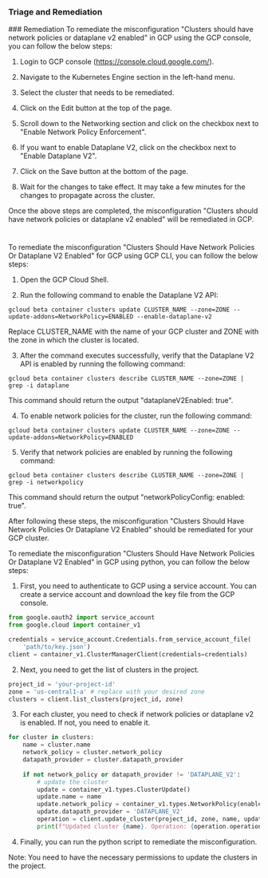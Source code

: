 
### Triage and Remediation
<Tabs>
<Tab title='Remediation'>
### Remediation

<AccordionGroup>
<Accordion title='Using Console' defaultOpen='true'>
To remediate the misconfiguration "Clusters should have network policies or dataplane v2 enabled" in GCP using the GCP console, you can follow the below steps:

1. Login to GCP console (https://console.cloud.google.com/).

2. Navigate to the Kubernetes Engine section in the left-hand menu.

3. Select the cluster that needs to be remediated.

4. Click on the Edit button at the top of the page.

5. Scroll down to the Networking section and click on the checkbox next to "Enable Network Policy Enforcement".

6. If you want to enable Dataplane V2, click on the checkbox next to "Enable Dataplane V2".

7. Click on the Save button at the bottom of the page.

8. Wait for the changes to take effect. It may take a few minutes for the changes to propagate across the cluster.

Once the above steps are completed, the misconfiguration "Clusters should have network policies or dataplane v2 enabled" will be remediated in GCP.

#
</Accordion>

<Accordion title='Using CLI'>
To remediate the misconfiguration "Clusters Should Have Network Policies Or Dataplane V2 Enabled" for GCP using GCP CLI, you can follow the below steps:

1. Open the GCP Cloud Shell.

2. Run the following command to enable the Dataplane V2 API:

```
gcloud beta container clusters update CLUSTER_NAME --zone=ZONE --update-addons=NetworkPolicy=ENABLED --enable-dataplane-v2
```

Replace CLUSTER_NAME with the name of your GCP cluster and ZONE with the zone in which the cluster is located.

3. After the command executes successfully, verify that the Dataplane V2 API is enabled by running the following command:

```
gcloud beta container clusters describe CLUSTER_NAME --zone=ZONE | grep -i dataplane
```

This command should return the output "dataplaneV2Enabled: true".

4. To enable network policies for the cluster, run the following command:

```
gcloud beta container clusters update CLUSTER_NAME --zone=ZONE --update-addons=NetworkPolicy=ENABLED
```

5. Verify that network policies are enabled by running the following command:

```
gcloud beta container clusters describe CLUSTER_NAME --zone=ZONE | grep -i networkpolicy
```

This command should return the output "networkPolicyConfig: enabled: true".

After following these steps, the misconfiguration "Clusters Should Have Network Policies Or Dataplane V2 Enabled" should be remediated for your GCP cluster.
</Accordion>

<Accordion title='Using Python'>
To remediate the misconfiguration "Clusters Should Have Network Policies Or Dataplane V2 Enabled" in GCP using python, you can follow the below steps:

1. First, you need to authenticate to GCP using a service account. You can create a service account and download the key file from the GCP console.

```python
from google.oauth2 import service_account
from google.cloud import container_v1

credentials = service_account.Credentials.from_service_account_file(
    'path/to/key.json')
client = container_v1.ClusterManagerClient(credentials=credentials)
```

2. Next, you need to get the list of clusters in the project.

```python
project_id = 'your-project-id'
zone = 'us-central1-a' # replace with your desired zone
clusters = client.list_clusters(project_id, zone)
```

3. For each cluster, you need to check if network policies or dataplane v2 is enabled. If not, you need to enable it.

```python
for cluster in clusters:
    name = cluster.name
    network_policy = cluster.network_policy
    datapath_provider = cluster.datapath_provider
    
    if not network_policy or datapath_provider != 'DATAPLANE_V2':
        # update the cluster
        update = container_v1.types.ClusterUpdate()
        update.name = name
        update.network_policy = container_v1.types.NetworkPolicy(enabled=True)
        update.datapath_provider = 'DATAPLANE_V2'
        operation = client.update_cluster(project_id, zone, name, update)
        print(f"Updated cluster {name}. Operation: {operation.operation_id}")
```

4. Finally, you can run the python script to remediate the misconfiguration.

Note: You need to have the necessary permissions to update the clusters in the project.
</Accordion>

</AccordionGroup>
</Tab>
</Tabs>
